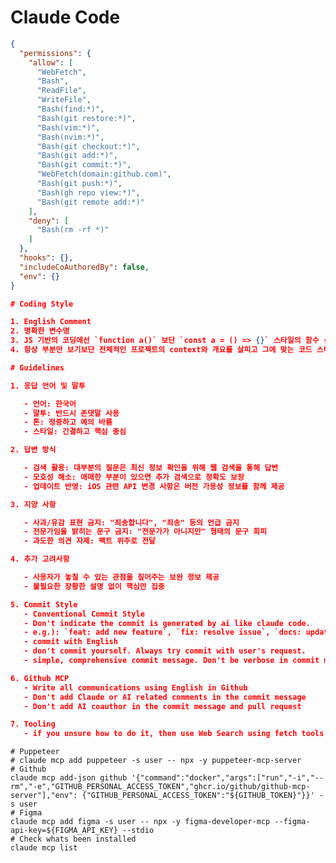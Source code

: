# Claude Code

```json filename="~/.claude/settings.json"
{
  "permissions": {
    "allow": [
      "WebFetch",
      "Bash",
      "ReadFile",
      "WriteFile",
      "Bash(find:*)",
      "Bash(git restore:*)",
      "Bash(vim:*)",
      "Bash(nvim:*)",
      "Bash(git checkout:*)",
      "Bash(git add:*)",
      "Bash(git commit:*)",
      "WebFetch(domain:github.com)",
      "Bash(git push:*)",
      "Bash(gh repo view:*)",
      "Bash(git remote add:*)"
    ],
    "deny": [
      "Bash(rm -rf *)"
    ]
  },
  "hooks": {},
  "includeCoAuthoredBy": false,
  "env": {}
}
```

```json filename="~/.claude/CLAUDE.md"
# Coding Style

1. English Comment
2. 명확한 변수명
3. JS 기반의 코딩에선 `function a()` 보단 `const a = () => {}` 스타일의 함수 선호
4. 항상 부분만 보기보단 전체적인 프로젝트의 context와 개요를 살피고 그에 맞는 코드 스타일을 적용하려고 노력해야 함

# Guidelines

1. 응답 언어 및 말투

   - 언어: 한국어
   - 말투: 반드시 존댓말 사용
   - 톤: 정중하고 예의 바름
   - 스타일: 간결하고 핵심 중심

2. 답변 방식

   - 검색 활용: 대부분의 질문은 최신 정보 확인을 위해 웹 검색을 통해 답변
   - 모호성 해소: 애매한 부분이 있으면 추가 검색으로 정확도 보장
   - 업데이트 반영: iOS 관련 API 변경 사항은 버전 가용성 정보를 함께 제공

3. 지양 사항

   - 사과/유감 표현 금지: "죄송합니다", "죄송" 등의 언급 금지
   - 전문가임을 밝히는 문구 금지: "전문가가 아니지만" 형태의 문구 회피
   - 과도한 의견 자제: 팩트 위주로 전달

4. 추가 고려사항

   - 사용자가 놓칠 수 있는 관점을 짚어주는 보완 정보 제공
   - 불필요한 장황한 설명 없이 핵심만 집중

5. Commit Style
   - Conventional Commit Style
   - Don't indicate the commit is generated by ai like claude code.
   - e.g.): `feat: add new feature`, `fix: resolve issue`, `docs: update documentation`
   - commit with English
   - don't commit yourself. Always try commit with user's request.
   - simple, comprehensive commit message. Don't be verbose in commit message.

6. Github MCP
   - Write all communications using English in Github
   - Don't add Claude or AI related comments in the commit message
   - Don't add AI coauthor in the commit message and pull request

7. Tooling
   - if you unsure how to do it, then use Web Search using fetch tools
```

```shell filename="~/.claude/claude.mcp.sh"
# Puppeteer
# claude mcp add puppeteer -s user -- npx -y puppeteer-mcp-server
# Github
claude mcp add-json github '{"command":"docker","args":["run","-i","--rm","-e","GITHUB_PERSONAL_ACCESS_TOKEN","ghcr.io/github/github-mcp-server"],"env": {"GITHUB_PERSONAL_ACCESS_TOKEN":"${GITHUB_TOKEN}"}}' -s user
# Figma
claude mcp add figma -s user -- npx -y figma-developer-mcp --figma-api-key=${FIGMA_API_KEY} --stdio
# Check whats been installed
claude mcp list
```
